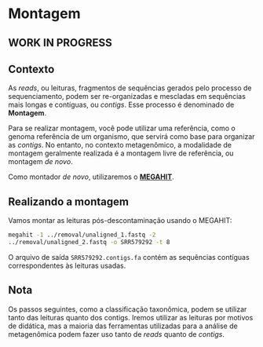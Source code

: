 # Montagem

::: callout-warning
## WORK IN PROGRESS
:::

## Contexto

As *reads*, ou leituras, fragmentos de sequências gerados pelo processo de sequenciamento, podem ser re-organizadas e mescladas em sequências mais longas e contíguas, ou *contigs*. Esse processo é denominado de **Montagem**.

Para se realizar montagem, você pode utilizar uma referência, como o genoma referência de um organismo, que servirá como base para organizar as *contigs*. No entanto, no contexto metagenômico, a modalidade de montagem geralmente realizada é a montagem livre de referência, ou montagem *de novo*.

Como montador *de novo*, utilizaremos o [**MEGAHIT**](https://github.com/voutcn/megahit).

## Realizando a montagem

Vamos montar as leituras pós-descontaminação usando o MEGAHIT:

``` bash
megahit -1 ../removal/unaligned_1.fastq -2
../removal/unaligned_2.fastq -o SRR579292 -t 8 
```

O arquivo de saída `SRR579292.contigs.fa` contém as sequências contíguas correspondentes às leituras usadas.

::: callout-note
## Nota

Os passos seguintes, como a classificação taxonômica, podem se utilizar tanto das leituras quanto dos contigs. Iremos utilizar as leituras por motivos de didática, mas a maioria das ferramentas utilizadas para a análise de metagenômica podem fazer uso tanto de *reads* quanto de *contigs*.
:::
